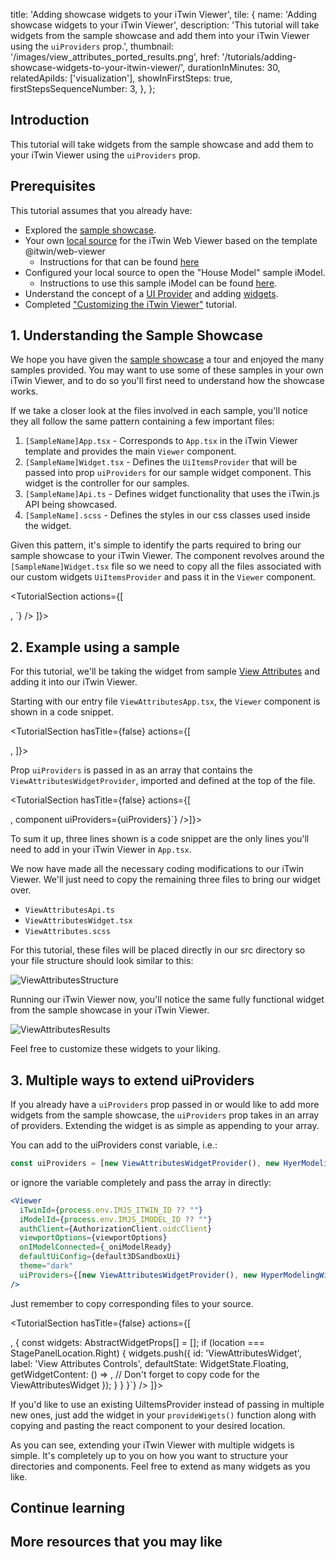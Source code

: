   title: 'Adding showcase widgets to your iTwin Viewer',
  tile: {
    name: 'Adding showcase widgets to your iTwin Viewer',
    description:
      'This tutorial will take widgets from the sample showcase and add them into your iTwin Viewer using the `uiProviders` prop.',
    thumbnail: '/images/view_attributes_ported_results.png',
    href: '/tutorials/adding-showcase-widgets-to-your-itwin-viewer/',
    durationInMinutes: 30,
    relatedApiIds: ['visualization'],
    showInFirstSteps: true,
    firstStepsSequenceNumber: 3,
  },
};

<Introduction 
  skillLevel="Basic" 
  durationInMinutes="30" 
  summaryImageSrc="/images/adding-showcase-widgets-to-your-itwin-viewer-sample.gif">

## Introduction

This tutorial will take widgets from the sample showcase and add them to your iTwin Viewer using the `uiProviders` prop.

</Introduction>

<TutorialSection>

## Prerequisites

This tutorial assumes that you already have:

- Explored the [sample showcase](https://www.itwinjs.org/sample-showcase).
- Your own [local source](https://github.com/iTwin/viewer) for the iTwin Web Viewer based on the template @itwin/web-viewer
  - Instructions for that can be found [here](/tutorials/web-application-quick-start)
- Configured your local source to open the "House Model" sample iModel.
  - Instructions to use this sample iModel can be found [here](/tutorials/create-test-imodel-sample).
- Understand the concept of a [UI Provider](https://www.itwinjs.org/learning/ui/abstract/uiitemsprovider) and adding [widgets](https://www.itwinjs.org/reference/ui-abstract/uiitemsprovider/uiitemsprovider/).
- Completed ["Customizing the iTwin Viewer"](/tutorials/itwin-viewer-hello-world) tutorial.

</TutorialSection>

<TutorialSection>

## 1. Understanding the Sample Showcase

We hope you have given the [sample showcase](https://www.itwinjs.org/sample-showcase) a tour and enjoyed the many samples provided. You may want to use some of these samples in your own iTwin Viewer, and to do so you'll first need to understand how the showcase works.

If we take a closer look at the files involved in each sample, you'll notice they all follow the same pattern containing a few important files:

1. `[SampleName]App.tsx` - Corresponds to `App.tsx` in the iTwin Viewer template and provides the main `Viewer` component.
2. `[SampleName]Widget.tsx` - Defines the `UiItemsProvider` that will be passed into prop `uiProviders` for our sample widget component. This widget is the controller for our samples.
3. `[SampleName]Api.ts` - Defines widget functionality that uses the iTwin.js API being showcased.
4. `[SampleName].scss` - Defines the styles in our css classes used inside the widget.

Given this pattern, it's simple to identify the parts required to bring our sample showcase to your iTwin Viewer. The component revolves around the `[SampleName]Widget.tsx` file so we need to copy all the files associated with our custom widgets `UiItemsProvider` and pass it in the `Viewer` component.

</TutorialSection>

<TutorialSection actions={[
  <Title>The Viewer component in ViewAttributesApp.tsx file</Title>,
<CodeBlock language='jsx' code={`<Viewer
  iTwinId={process.env.IMJS_ITWIN_ID ?? ""}
  iModelId={process.env.IMJS_IMODEL_ID ?? ""}
  authClient={AuthorizationClient.oidcClient}
  viewportOptions={viewportOptions}
  onIModelConnected={_oniModelReady}
  defaultUiConfig={default3DSandboxUi}
  theme="dark"
  uiProviders={uiProviders}
/>`} />
]}>

## 2. Example using a sample

For this tutorial, we'll be taking the widget from sample [View Attributes](https://www.itwinjs.org/sample-showcase/?group=Viewer&sample=view-attributes-sample&imodel=House+Sample) and adding it into our iTwin Viewer.

Starting with our entry file `ViewAttributesApp.tsx`, the `Viewer` component is shown in a code snippet.

</TutorialSection>

<TutorialSection hasTitle={false} actions={[
  <Title>Passing ViewAttributesWidgetProvider to uiProviders</Title>,
<CodeBlock language='jsx' code={`import { ViewAttributesWidgetProvider } from "./ViewAttributesWidget";
...
const uiProviders = [new ViewAttributesWidgetProvider()];`} />]}>

Prop `uiProviders` is passed in as an array that contains the `ViewAttributesWidgetProvider`, imported and defined at the top of the file.

</TutorialSection>

<TutorialSection hasTitle={false} actions={[
  <Title>Lines you need to add in your iTwin Viewer in `App.tsx`</Title>,
<CodeBlock language='jsx' code={`... // Import the widget provider
... // Construct the widget provider
const uiProviders = [new ViewAttributesWidgetProvider()];
... // A Prop passed into the <Viewer> component
uiProviders={uiProviders}`} />]}>

To sum it up, three lines shown is a code snippet are the only lines you'll need to add in your iTwin Viewer in `App.tsx`.

</TutorialSection>

<TutorialSection hasTitle={false}>

We now have made all the necessary coding modifications to our iTwin Viewer. We'll just need to copy the remaining three files to bring our widget over.

- `ViewAttributesApi.ts`
- `ViewAttributesWidget.tsx`
- `ViewAttributes.scss`

</TutorialSection>

<TutorialSection hasTitle={false}>

For this tutorial, these files will be placed directly in our src directory so your file structure should look similar to this:

![ViewAttributesStructure](/images/sample_viewer_port_to_itwin_viewer.png)

Running our iTwin Viewer now, you'll notice the same fully functional widget from the sample showcase in your iTwin Viewer.

![ViewAttributesResults](/images/view_attributes_ported_results.png)

Feel free to customize these widgets to your liking.

</TutorialSection>

<TutorialSection>

## 3. Multiple ways to extend uiProviders

If you already have a `uiProviders` prop passed in or would like to add more widgets from the sample showcase, the `uiProviders` prop takes in an array of providers. Extending the widget is as simple as appending to your array.

</TutorialSection>

<TutorialSection hasTitle={false}>

You can add to the uiProviders const variable, i.e.:

```jsx
const uiProviders = [new ViewAttributesWidgetProvider(), new HyerModelingWidgetProvider(), ...]
```

or ignore the variable completely and pass the array in directly:

```jsx
<Viewer
  iTwinId={process.env.IMJS_ITWIN_ID ?? ""}
  iModelId={process.env.IMJS_IMODEL_ID ?? ""}
  authClient={AuthorizationClient.oidcClient}
  viewportOptions={viewportOptions}
  onIModelConnected={_oniModelReady}
  defaultUiConfig={default3DSandboxUi}
  theme="dark"
  uiProviders={[new ViewAttributesWidgetProvider(), new HyperModelingWidgetProvider(), ...]}
/>
```

</TutorialSection>

<TutorialSection hasTitle={false}>

Just remember to copy corresponding files to your source.

</TutorialSection>

<TutorialSection hasTitle={false} actions={[
  <Title>Using an existing UiItemsProvider instead of passing in multiple new ones</Title>,
<CodeBlock language='jsx' code={`export class MyCustomUiProvider extends UiItemsProvider {
  ... // Your custom code
  public provideWidgets(
    _stageId: string,
    _stageUsage: string,
    location: StagePanelLocation,
    _section?: StagePanelSection
  ): ReadonlyArray<AbstractWidgetProps> {
    const widgets: AbstractWidgetProps[] = [];
    if (location === StagePanelLocation.Right) {
      widgets.push({
        id: 'ViewAttributesWidget',
        label: 'View Attributes Controls',
        defaultState: WidgetState.Floating,
        getWidgetContent: () => <ViewAttributesWidget />, // Don't forget to copy code for the ViewAttributesWidget
      });
    }
  }
}`} />
]}>

If you'd like to use an existing UiItemsProvider instead of passing in multiple new ones, just add the widget in your `provideWigets()` function along with copying and pasting the react component to your desired location.

</TutorialSection>

<TutorialSection hasTitle={false}>

As you can see, extending your iTwin Viewer with multiple widgets is simple.
It's completely up to you on how you want to structure your directories and components. Feel free to extend as many widgets as you like.

</TutorialSection>

<ContinueLearningSection>

## Continue learning

<TileList>
  <Tile
    name="Start building a Viewer App"
    thumbnail="/images/retail-tutorial-sample-small.png"
    description="This quick start is intended to help you get started with using iTwin Platform visualization components. By the end of this walk-through, you will be able to build and run a web application for viewing an infrastructure digital twin (iTwin)."
    href="/tutorials/web-application-quick-start/"
  ></Tile>
  <Tile
    name='Customizing the iTwin Viewer - "The Basics"'
    thumbnail="/images/itwin-viewer-hello-world-sample-small.png"
    description="This tutorial will take you through the first steps of customizing your iTwin Web Viewer. First you will learn how to add a new user interface component. Later you will customize that component to change the background color of your viewer."
    href="/tutorials/itwin-viewer-hello-world"
  ></Tile>
</TileList>

## More resources that you may like

<TileList>
  <ResourceTile
    title="Create a test iModel from a Bentley provided sample"
    href="/tutorials/create-test-imodel-sample"
    description="The quickest way to get access to a cloud hosted iModel is by creating an iModel seeded with Bentley provided sample data."
  />
  <ResourceTile
    title="Sample House Model"
    href="/tutorials/create-test-imodel-sample/#house-sample"
    description="Bentley provided sample of a House for test iModel creation."
  />
  <ResourceTile
    title="UI Provider"
    href="https://www.itwinjs.org/reference/ui-abstract/uiitemsprovider/uiitemsprovider/"
    description="Describes interface of objects that want to provide UI component to the running IModelApp."
    isExternal={true}
  />
  <ResourceTile
    title="View Attributes Sample"
    href="https://www.itwinjs.org/sample-showcase/?group=Viewer&sample=view-attributes-sample&imodel=House+Sample"
    description="This sample demonstrates the API used to control view attributes."
    isExternal={true}
  />
  <ResourceTile
    title="Visit the iTwin Sample Showcase"
    href="https://www.itwinjs.org/sample-showcase/"
    description="The iTwin Sample Showcase provides many samples demonstrating options for customizing the iTwin viewer."
    isExternal={true}
  />
</TileList>

</ContinueLearningSection>
